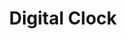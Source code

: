 ---
title: "Digital Clock"
meta_title: "Digital Clock craft"
description: "Craft de Digital Clock"
rank: "b"
draft: false
name: "Digital Clock"
recipe_img: "https://wiki.pokexgames.com/images/4/46/Digital-clock.png"
level: 76
craft_time: 172800
result: 1
value_npc: 1
ingredients:
  - name: "Glass"
    quantity: 50
    item_img: "https://wiki.pokexgames.com/images/1/15/Glass.png"
    value_npc: 1
  - name: "Magnet"
    quantity: 100
    item_img: "https://wiki.pokexgames.com/images/6/6d/Magnet1.png"
    value_npc: 1
  - name: "Titanium Imam"
    quantity: 1
    item_img: "https://wiki.pokexgames.com/images/4/4d/Titanium_Imam.png"
    value_npc: 1
  - name: "Zap"
    quantity: 5
    item_img: "https://wiki.pokexgames.com/images/4/4f/Zap1.png"
    value_npc: 1
  - name: "Electronic Scraps"
    quantity: 100
    item_img: "https://wiki.pokexgames.com/images/c/cb/Electronic_Scraps.png"
    value_npc: 1
  - name: "Iron Bar"
    quantity: 200
    item_img: "https://wiki.pokexgames.com/images/6/6c/Iron_Bar.png"
    value_npc: 1
---